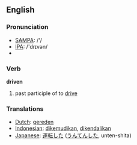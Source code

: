 ==English==

=== Pronunciation ===
*[[w:SAMPA|SAMPA]]: /'/
*[[w:IPA|IPA]]: /'drɪvən/
*{{audio|en-us-driven.ogg|Audio (US)}}

=== Verb ===
'''driven'''

# past participle of to [[drive]]

=== Translations ===
*[[Dutch]]: [[gereden]]
*[[Indonesian]]: [[kemudi|dikemudikan]], [[kendali|dikendalikan]]
*[[Japanese]]: [[運転]]した ([[うんてん]]した, unten-shita)